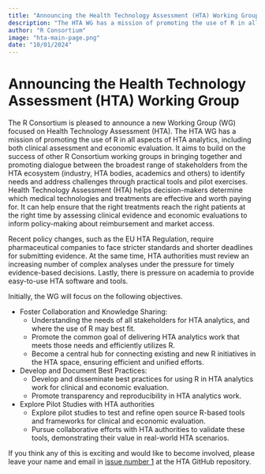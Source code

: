 ```yaml
---
title: "Announcing the Health Technology Assessment (HTA) Working Group"
description: "The HTA WG has a mission of promoting the use of R in all aspects of HTA analytics, including both clinical assessment and economic evaluation."
author: "R Consortium"
image: "hta-main-page.png"
date: "10/01/2024"
---
```

# Announcing the Health Technology Assessment (HTA) Working Group

The R Consortium is pleased to announce a new Working Group (WG) focused on 
Health Technology Assessment (HTA). The HTA WG has a mission of promoting 
the use of R in all aspects of HTA analytics, including both clinical 
assessment and economic evaluation. It aims to build on the success of 
other R Consortium working groups in bringing together and promoting 
dialogue between the broadest range of stakeholders from the HTA ecosystem 
(industry, HTA bodies, academics and others) to identify needs and address 
challenges through practical tools and pilot exercises. Health Technology 
Assessment (HTA) helps decision-makers determine which medical technologies 
and treatments are effective and worth paying for. It can help ensure that 
the right treatments reach the right patients at the right time by assessing 
clinical evidence and economic evaluations to inform policy-making about 
reimbursement and market access.

Recent policy changes, such as the EU HTA Regulation, require pharmaceutical 
companies to face stricter standards and shorter deadlines for submitting 
evidence. At the same time, HTA authorities must review an increasing number 
of complex analyses under the pressure for timely evidence-based decisions. 
Lastly, there is pressure on academia to provide easy-to-use HTA software and tools.

Initially, the WG will focus on the following objectives.

* Foster Collaboration and Knowledge Sharing:
  * Understanding the needs of all stakeholders for HTA analytics, and where the use of R may best fit.
  * Promote the common goal of delivering HTA analytics work that meets those needs and efficiently utilizes R.
  * Become a central hub for connecting existing and new R initiatives in the HTA space, ensuring efficient and unified efforts.

* Develop and Document Best Practices:
   * Develop and disseminate best practices for using R in HTA analytics work for clinical and economic evaluation.
   * Promote transparency and reproducibility in HTA analytics work.

* Explore Pilot Studies with HTA authorities
   * Explore pilot studies to test and refine open source R-based tools and frameworks for clinical and economic evaluation.
   * Pursue collaborative efforts with HTA authorities to validate these tools, demonstrating their value in real-world HTA scenarios.

If you think any of this is exciting and would like to become involved, 
please leave your name and email in 
[issue number 1](https://github.com/RConsortium/HTA-wg/issues/1) at the 
HTA GitHub repository.